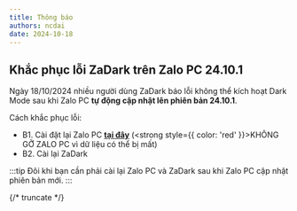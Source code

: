 ```yaml
---
title: Thông báo
authors: ncdai
date: 2024-10-18
---
```


## Khắc phục lỗi ZaDark trên Zalo PC 24.10.1

Ngày 18/10/2024 nhiều người dùng ZaDark báo lỗi không thể kích hoạt Dark Mode sau khi Zalo PC **tự động cập nhật lên phiên bản 24.10.1**.

Cách khắc phục lỗi:
- B1. Cài đặt lại Zalo PC [**tại đây**](https://zalo.me/pc) (<strong style={{ color: 'red' }}>KHÔNG GỠ ZALO PC</strong> vì dữ liệu có thể bị mất)
- B2. Cài lại ZaDark

:::tip
Đôi khi bạn cần phải cài lại Zalo PC và ZaDark sau khi Zalo PC cập nhật phiên bản mới.
:::

{/* truncate */}
